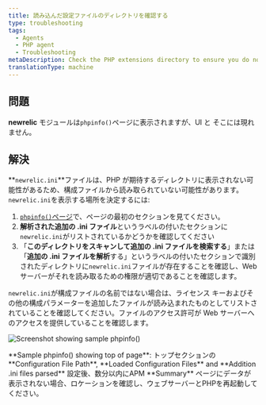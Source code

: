 ```yaml
---
title: 読み込んだ設定ファイルのディレクトリを確認する
type: troubleshooting
tags:
  - Agents
  - PHP agent
  - Troubleshooting
metaDescription: Check the PHP extensions directory to ensure you do not have a non-standard installation for the New Relic PHP agent.
translationType: machine
---
```



## 問題

**newrelic** モジュールは`phpinfo()`ページに表示されますが、UI と <InlinePopover type="licenseKey"/>そこには現れません。

## 解決

**`newrelic.ini`**ファイルは、PHP が期待するディレクトリに表示されない可能性があるため、構成ファイルから読み取られていない可能性があります。`newrelic.ini`を表示する場所を決定するには:

1. [`phpinfo()`ページ](/docs/php/php-kb-103)で、ページの最初のセクションを見てください。
2. **解析された追加の .ini ファイル**というラベルの付いたセクションに`newrelic.ini`がリストされているかどうかを確認してください
3. 「**このディレクトリをスキャンして追加の .ini ファイルを検索する**」または「**追加の .ini ファイルを解析**する」というラベルの付いたセクションで識別されたディレクトリに`newrelic.ini`ファイルが存在することを確認し、Web サーバーがそれを読み取るための権限が適切であることを確認します。

`newrelic.ini`が構成ファイルの名前ではない場合は、ライセンス キーおよびその他の構成パラメーターを追加したファイルが読み込まれたものとしてリストされていることを確認してください。ファイルのアクセス許可が Web サーバーへのアクセスを提供していることを確認します。

<img
  title="doc_example_phpinfo_top_0.png"
  alt="Screenshot showing sample phpinfo()"
  src={apmPhpInfo}
/>

<figcaption>
  **Sample phpinfo() showing top of page**: トップセクションの **Configuration File Path**, **Loaded Configuration Files** and **Addition .ini files parsed** 設定後、数分以内にAPM **Summary** ページにデータが表示されない場合、ロケーションを確認し、ウェブサーバーとPHPを再起動してください。
</figcaption>